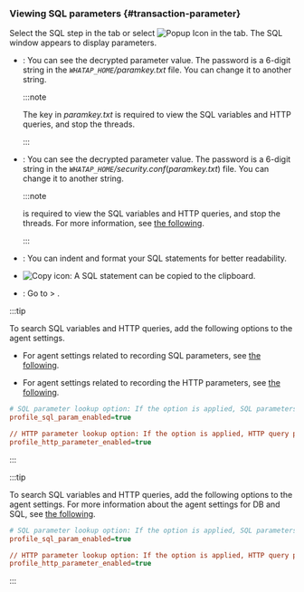 ### Viewing SQL parameters {#transaction-parameter}

Select the SQL step in the <Cmdname sid="TTL06126" className="uitext" /> tab or select ![Popup Icon](/img/ic-popup.svg) in the <Cmdname sid="TTL06127" className="uitext" /> tab. The <UI>SQL</UI> window appears to display parameters.

<ImgLang img='sql-parameter-query.png' desc='SQL' />

<Xclude product='java'>

- <Cmdname sid="BTN06764" className="uitext" />: You can see the decrypted parameter value. The password is a 6-digit string in the *`WHATAP_HOME`/paramkey.txt* file. You can change it to another string.

  :::note

  The key in _paramkey.txt_ is required to view the SQL variables and HTTP queries, and stop the threads.

  :::

</Xclude>

<InDoc product='java'>

- <Cmdname sid="BTN06764" className="uitext" />: You can see the decrypted parameter value. The password is a 6-digit string in the *`WHATAP_HOME`/security.conf*(*paramkey.txt*) file. You can change it to another string.

  :::note

  <Cmdname sid="BTN06764" className="uitext" /> is required to view the SQL variables and HTTP queries, and stop the threads. For more information, see [the following](install-agent#security).

  :::

</InDoc>

- <Cmdname sid="format" className="uitext" />: You can indent and format your SQL statements for better readability.

- ![Copy icon](/img/ico-copy.svg): A SQL statement can be copied to the clipboard.

- <Cmdname sid="statistics" className="uitext" />: Go to <Cmdname sid="side_statistics" className="uitext" /> &gt; <Cmdname sid="side_statSql" className="uitext" />.

<Xclude product='kubernetes'>

:::tip

To search SQL variables and HTTP queries, add the following options to the agent settings.

- For agent settings related to recording SQL parameters, see [the following](agent-dbsql#profile-sql-param).

- For agent settings related to recording the HTTP parameters, see [the following](agent-transaction#profile_http_parameter).

```ini title='whatap.conf'
# SQL parameter lookup option: If the option is applied, SQL parameters are collected after being encrypted.
profile_sql_param_enabled=true 

// HTTP parameter lookup option: If the option is applied, HTTP query parameters are collected after being encrypted.
profile_http_parameter_enabled=true 
```

:::

</Xclude>

<InDoc product='kubernetes'>

:::tip

To search SQL variables and HTTP queries, add the following options to the agent settings. For more information about the agent settings for DB and SQL, see [the following](../java/agent-dbsql).

```ini title='whatap.conf'
# SQL parameter lookup option: If the option is applied, SQL parameters are collected after being encrypted.
profile_sql_param_enabled=true 

// HTTP parameter lookup option: If the option is applied, HTTP query parameters are collected after being encrypted.
profile_http_parameter_enabled=true 
```

:::

</InDoc>
